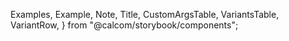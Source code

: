 
  Examples,
  Example,
  Note,
  Title,
  CustomArgsTable,
  VariantsTable,
  VariantRow,
} from "@calcom/storybook/components";


<Meta title="UI/EmptyScreen" component={EmptyScreen} />

<Title title="EmptyScreen" suffix="Brief" subtitle="Version 2.0 — Last Update: 05 jan 2023" />

## Definition

An empty state is where no info/ apps are added to a page with typically content. There must be a text that prompts users to learn more about why they see this state if necessary.
The CTA button can prompt the user to add the info/ apps needed for the page.

<Canvas>
  <Story
    name="EmptyScreen"
    args={{
      headline: "Empty state header",
      description:
        "Do consectetur qui ex deserunt do est veniam commodo. Eiusmod eiusmod dolore nostrud pariatur mollit sit commodo.",
      buttonText: "Learn More",
    }}
    argTypes={{
      headline: {
        control: "text",
      },
      description: {
        control: "text",
      },
      buttonText: {
        control: "text",
      },
    }}>
    {({ headline, description, buttonText }) => (
      <VariantsTable titles={[]} columnMinWidth={150}>
        <VariantRow variant="Default">
          <EmptyScreen
            Icon="calendar"
            headline={headline}
            description={description}
            buttonText={buttonText}
            buttonOnClick={() => alert("Learned More!!")}
          />
        </VariantRow>
      </VariantsTable>
    )}
  </Story>
</Canvas>
